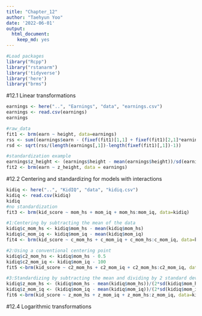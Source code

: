 ```yaml
---
title: "Chapter_12"
author: "Taehyun Yoo"
date: '2022-06-01'
output: 
  html_document: 
    keep_md: yes
---
```


```r
#Load packages
library("Rcpp")
library("rstanarm")
library('tidyverse')
library('here')
library("brms")
```

#12.1 Linear transformations
```r
earnings <- here("..", "Earnings", "data", "earnings.csv")
earnings <- read.csv(earnings)
earnings

#raw_data
fit1 <- brm(earn ~ height, data=earnings)
rss <- sum((earnings$earn - (fixef(fit1)[1,1] + fixef(fit1)[2,1]*earnings$height)) ^ 2, na.rm = TRUE)
rsd <- sqrt(rss/(length(earnings[,1])-length(fixef(fit1)[,1])-1))

#standardization example
earnings$z_height <- (earnings$height - mean(earnings$height))/sd(earnings$height)
fit2 <- brm(earn ~ z_height, data = earnings)
```

#12.2 Centering and standardizing for models with interactions
```r
kidiq <- here("..", "KidIQ", "data", "kidiq.csv")
kidiq <- read.csv(kidiq)
kidiq
#no standardization
fit3 <- brm(kid_score ~ mom_hs + mom_iq + mom_hs:mom_iq, data=kidiq)

#1:Centering by subtracting the mean of the data
kidiq$c_mom_hs <- kidiq$mom_hs - mean(kidiq$mom_hs)
kidiq$c_mom_iq <- kidiq$mom_iq - mean(kidiq$mom_iq)
fit4 <- brm(kid_score ~ c_mom_hs + c_mom_iq + c_mom_hs:c_mom_iq, data=kidiq)

#2:Using a conventional centering point
kidiq$c2_mom_hs <- kidiq$mom_hs - 0.5
kidiq$c2_mom_iq <- kidiq$mom_iq - 100
fit5 <-brm(kid_score ~ c2_mom_hs + c2_mom_iq + c2_mom_hs:c2_mom_iq, data=kidiq)

#3:Standardizing by subtracting the mean and dividing by 2 standard deviations
kidiq$z_mom_hs <- (kidiq$mom_hs - mean(kidiq$mom_hs))/(2*sd(kidiq$mom_hs))
kidiq$z_mom_iq <- (kidiq$mom_iq - mean(kidiq$mom_iq))/(2*sd(kidiq$mom_iq))
fit6 <-brm(kid_score ~ z_mom_hs + z_mom_iq + z_mom_hs:z_mom_iq, data=kidiq)
```

#12.4 Logarithmic transformations
```r

```